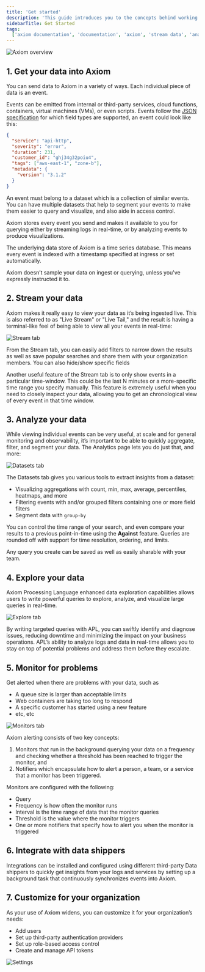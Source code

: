 ```yaml
---
title: 'Get started'
description: 'This guide introduces you to the concepts behind working with Axiom and give a short introduction to each of the high-level features.'
sidebarTitle: Get Started
tags:
  ['axiom documentation', 'documentation', 'axiom', 'stream data', 'analyze data', 'explore data', 'observability']
---
```


<Frame caption="Axiom overview">
  <img src="/doc-assets/shots/getting-started-24.png" alt="Axiom overview" />
</Frame>

## 1. Get your data into Axiom

You can send data to Axiom in a variety of ways. Each individual piece of data is an event.

Events can be emitted from internal or third-party services, cloud functions, containers, virtual machines (VMs), or even scripts. Events follow the [JSON specification](https://www.json.org/json-en.html) for which field types are supported, an event could look like this:

```json
{
  "service": "api-http",
  "severity": "error",
  "duration": 231,
  "customer_id": "ghj34g32poiu4",
  "tags": ["aws-east-1", "zone-b"],
  "metadata": {
    "version": "3.1.2"
  }
}
```

An event must belong to a dataset which is a collection of similar events. You can have multiple datasets that help to segment your events to make them easier to query and visualize, and also aide in access control.

Axiom stores every event you send and makes it available to you for querying either by streaming logs in real-time, or by analyzing events to produce visualizations.

The underlying data store of Axiom is a time series database. This means every event is indexed with a timestamp specified at ingress or set automatically.

Axiom doesn’t sample your data on ingest or querying, unless you've expressly instructed it to.

<Card title="Learn how to ingest" icon="paper-plane" href="/send-data/ingest"></Card>

## 2. Stream your data

Axiom makes it really easy to view your data as it’s being ingested live. This is also referred to as "Live Stream" or "Live Tail," and the result is having a terminal-like feel of being able to view all your events in real-time:

<Frame caption="Stream tab">
  <img src="/doc-assets/shots/getting-started-stream.png" alt="Stream tab" />
</Frame>

From the Stream tab, you can easily add filters to narrow down the results as well as save popular searches and share them with your organization members. You can also hide/show specific fields

Another useful feature of the Stream tab is to only show events in a particular time-window. This could be the last N minutes or a more-specific time range you specify manually. This feature is extremely useful when you need to closely inspect your data, allowing you to get an chronological view of every event in that time window.

<Card title="Learn how to stream" icon="server" href="/query-data/stream"></Card>

## 3. Analyze your data

While viewing individual events can be very useful, at scale and for general monitoring and observability, it’s important to be able to quickly aggregate, filter, and segment your data. The Analytics page lets you do just that, and more:

<Frame caption="Datasets tab">
  <img src="/doc-assets/shots/analyze-your-data-1.png" alt="Datasets tab" />
</Frame>

The Datasets tab gives you various tools to extract insights from a dataset:
- Visualizing aggregations with count, min, max, average, percentiles, heatmaps, and more
- Filtering events with and/or grouped filters containing one or more field filters
- Segment data with `group-by`

You can control the time range of your search, and even compare your results to a previous point-in-time using the **Against** feature. Queries are rounded off with support for time resolution, ordering, and limits.

Any query you create can be saved as well as easily sharable with your team.

<Card title="Learn how to analyze" icon="screencast" href="/query-data/datasets"></Card>

## 4. Explore your data

Axiom Processing Language enhanced data exploration capabilities allows users to write powerful queries to explore, analyze, and visualize large queries in real-time.

<Frame caption="Explore tab">
  <img src="/doc-assets/shots/explore-your-data-1.png" alt="Explore tab" />
</Frame>

By writing targeted queries with APL, you can swiftly identify and diagnose issues, reducing downtime and minimizing the impact on your business operations. APL’s ability to analyze logs and data in real-time allows you to stay on top of potential problems and address them before they escalate.  

<Card title="Explore your data with APL" icon="chart-column" href="/apl/introduction"></Card>

## 5. Monitor for problems

Get alerted when there are problems with your data, such as

- A queue size is larger than acceptable limits
- Web containers are taking too long to respond
- A specific customer has started using a new feature
- etc, etc

<Frame caption="Monitors tab">
  <img src="/doc-assets/shots/monitor-for-problems.png" alt="Monitors tab" />
</Frame>

Axiom alerting consists of two key concepts:

1. Monitors that run in the background querying your data on a frequency and checking whether a threshold has been reached to trigger the monitor, and
2. Notifiers which encapsulate how to alert a person, a team, or a service that a monitor has been triggered.

Monitors are configured with the following:
- Query
- Frequency is how often the monitor runs
- Interval is the time range of data that the monitor queries
- Threshold is the value where the monitor triggers
- One or more notifiers that specify how to alert you when the monitor is triggered

<Card title="Learn how to monitor" icon="desktop" href="/monitor-data/monitors"></Card>

## 6. Integrate with data shippers

Integrations can be installed and configured using different third-party Data shippers to quickly get insights from your logs and services by setting up a background task that continuously synchronizes events into Axiom.

<Card title="Learn about data shippers" icon="ship" href="/send-data/ingest#data-shippers"></Card>

## 7. Customize for your organization

As your use of Axiom widens, you can customize it for your organization’s needs:

- Add users
- Set up third-party authentication providers
- Set up role-based access control
- Create and manage API tokens

<Frame caption="Settings">
  <img src="/doc-assets/shots/customize-your-organization.png" alt="Settings" />
</Frame>

<Card title="Learn about settings" icon="gear" href="/reference/settings"></Card>

